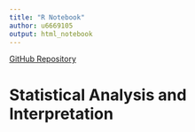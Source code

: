 ```yaml
---
title: "R Notebook"
author: u6669105
output: html_notebook
---
```



[GitHub Repository](https://github.com/JessCaley/Meta-analysis-of-Ocean-Acidification-Effects-on-Behaviour)



# Statistical Analysis and Interpretation

